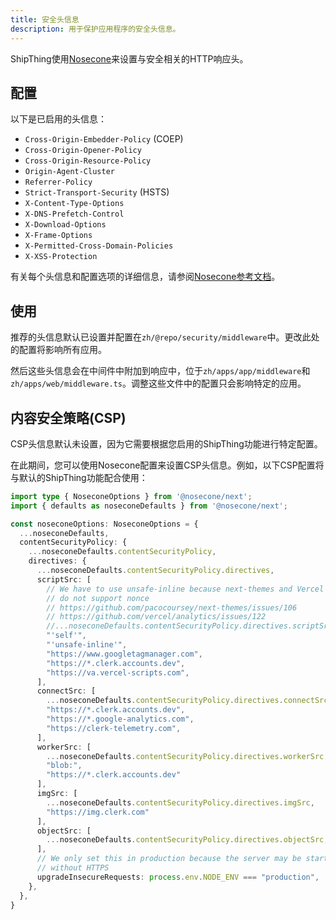 ```yaml
---
title: 安全头信息
description: 用于保护应用程序的安全头信息。
---
```


ShipThing使用[Nosecone](https://docs.arcjet.com/nosecone/quick-start)来设置与安全相关的HTTP响应头。

## 配置

以下是已启用的头信息：

- `Cross-Origin-Embedder-Policy` (COEP)
- `Cross-Origin-Opener-Policy`
- `Cross-Origin-Resource-Policy`
- `Origin-Agent-Cluster`
- `Referrer-Policy`
- `Strict-Transport-Security` (HSTS)
- `X-Content-Type-Options`
- `X-DNS-Prefetch-Control`
- `X-Download-Options`
- `X-Frame-Options`
- `X-Permitted-Cross-Domain-Policies`
- `X-XSS-Protection`

有关每个头信息和配置选项的详细信息，请参阅[Nosecone参考文档](https://docs.arcjet.com/nosecone/reference)。

## 使用

推荐的头信息默认已设置并配置在`zh/@repo/security/middleware`中。更改此处的配置将影响所有应用。

然后这些头信息会在中间件中附加到响应中，位于`zh/apps/app/middleware`和`zh/apps/web/middleware.ts`。调整这些文件中的配置只会影响特定的应用。

## 内容安全策略(CSP)

CSP头信息默认未设置，因为它需要根据您启用的ShipThing功能进行特定配置。

在此期间，您可以使用Nosecone配置来设置CSP头信息。例如，以下CSP配置将与默认的ShipThing功能配合使用：

```ts
import type { NoseconeOptions } from '@nosecone/next';
import { defaults as noseconeDefaults } from '@nosecone/next';

const noseconeOptions: NoseconeOptions = {
  ...noseconeDefaults,
  contentSecurityPolicy: {
    ...noseconeDefaults.contentSecurityPolicy,
    directives: {
      ...noseconeDefaults.contentSecurityPolicy.directives,
      scriptSrc: [
        // We have to use unsafe-inline because next-themes and Vercel Analytics
        // do not support nonce
        // https://github.com/pacocoursey/next-themes/issues/106
        // https://github.com/vercel/analytics/issues/122
        //...noseconeDefaults.contentSecurityPolicy.directives.scriptSrc,
        "'self'",
        "'unsafe-inline'",
        "https://www.googletagmanager.com",
        "https://*.clerk.accounts.dev",
        "https://va.vercel-scripts.com",
      ],
      connectSrc: [
        ...noseconeDefaults.contentSecurityPolicy.directives.connectSrc,
        "https://*.clerk.accounts.dev",
        "https://*.google-analytics.com",
        "https://clerk-telemetry.com",
      ],
      workerSrc: [
        ...noseconeDefaults.contentSecurityPolicy.directives.workerSrc,
        "blob:",
        "https://*.clerk.accounts.dev"
      ],
      imgSrc: [
        ...noseconeDefaults.contentSecurityPolicy.directives.imgSrc,
        "https://img.clerk.com"
      ],
      objectSrc: [
        ...noseconeDefaults.contentSecurityPolicy.directives.objectSrc,
      ],
      // We only set this in production because the server may be started
      // without HTTPS
      upgradeInsecureRequests: process.env.NODE_ENV === "production",
    },
  },
}
```